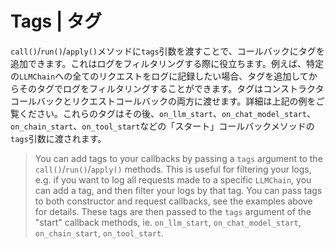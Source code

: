 # Tags | タグ

`call()`/`run()`/`apply()`メソッドに`tags`引数を渡すことで、コールバックにタグを追加できます。これはログをフィルタリングする際に役立ちます。例えば、特定の`LLMChain`への全てのリクエストをログに記録したい場合、タグを追加してからそのタグでログをフィルタリングすることができます。タグはコンストラクタコールバックとリクエストコールバックの両方に渡せます。詳細は上記の例をご覧ください。これらのタグはその後、`on_llm_start`、`on_chat_model_start`、`on_chain_start`、`on_tool_start`などの「スタート」コールバックメソッドの`tags`引数に渡されます。

> You can add tags to your callbacks by passing a `tags` argument to the `call()`/`run()`/`apply()` methods. This is useful for filtering your logs, e.g. if you want to log all requests made to a specific `LLMChain`, you can add a tag, and then filter your logs by that tag. You can pass tags to both constructor and request callbacks, see the examples above for details. These tags are then passed to the `tags` argument of the "start" callback methods, ie. `on_llm_start`, `on_chat_model_start`, `on_chain_start`, `on_tool_start`.
